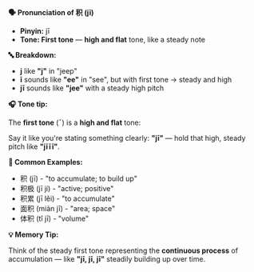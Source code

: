**🗣️ Pronunciation of 积 (jī)**

- **Pinyin:** jī
- **Tone: First tone** — **high and flat** tone, like a steady note

**🔤 Breakdown:**

- **j** like **"j"** in "jeep"
- **ī** sounds like **"ee"** in "see", but with first tone → steady and high
- **jī** sounds like **"jee"** with a steady high pitch

**🎧 Tone tip:**

The **first tone** (ˉ) is a **high and flat** tone:

Say it like you're stating something clearly: **"jī"** — hold that high, steady pitch like
**"jīīī"**.

**📝 Common Examples:**

- 积 (jī) - "to accumulate; to build up"
- 积极 (jī jí) - "active; positive"
- 积累 (jī lěi) - "to accumulate"
- 面积 (miàn jī) - "area; space"
- 体积 (tǐ jī) - "volume"

**💡 Memory Tip:**

Think of the steady first tone representing the **continuous process** of accumulation — like **"jī,
jī, jī"** steadily building up over time.
